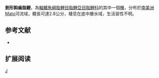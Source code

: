 {{Speciesbox 
| genus = Creagrutus
| species = xiphos
| status = NE
| status_system = IUCN3.1
| authority =  [[Vari|Vari]] & [[Harold|Harold]], 2001
| synonyms = 
}}
'''劍形鈎齒脂鯉'''，為[[輻鰭魚綱|輻鰭魚綱]][[脂鯉目|脂鯉目]][[脂鯉亞目|脂鯉亞目]][[脂鯉科|脂鯉科]]的其中一個[[種|種]]，分布於[[南美洲|南美洲]]Mato河流域，體長可達2.8公分，棲息在底中層水域，生活習性不明。

==参考文献==
{{refbegin}}
*{{FishBase_species|genus=Creagrutus|species=xiphos|year=2014|month=1}}
{{refend}}

== 扩展阅读 ==
{{refbegin}}
{{wikispecies-inline|Creagrutus xiphos|劍形鈎齒脂鯉}}
{{refend}}
{{Taxonbar|from=Q5503491}}

[[Category:鈎齒脂鯉屬|J]]


{{魚類小作品}}